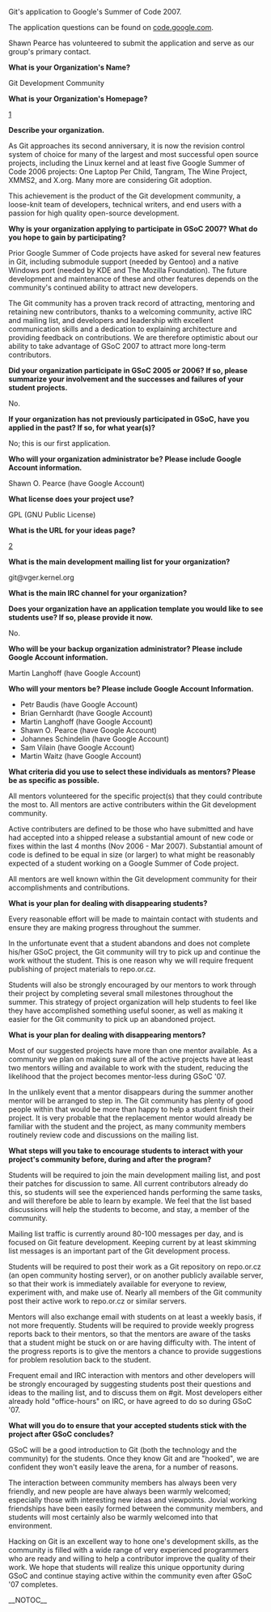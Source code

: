 Git's application to Google's Summer of Code 2007.

The application questions can be found on
[http://code.google.com/support/bin/answer.py?answer=60303&topic=10727 code.google.com].

Shawn Pearce has volunteered to submit the application and serve
as our group's primary contact.

<b> What is your Organization's Name? </b>

Git Development Community

<b> What is your Organization's Homepage? </b>

[http://git.or.cz/]

<b> Describe your organization. </b>

As Git approaches its second anniversary, it is now the revision control system of choice for many of the largest and most successful open source projects, including the Linux kernel and at least five Google Summer of Code 2006 projects: One Laptop Per Child, Tangram, The Wine Project, XMMS2, and X.org.  Many more are considering Git adoption.

This achievement is the product of the Git development community, a loose-knit team of developers, technical writers, and end users with a passion for high quality open-source development.

''' Why is your organization applying to participate in GSoC 2007? What
do you hope to gain by participating? '''

Prior Google Summer of Code projects have asked for several new features in Git, including submodule support (needed by Gentoo) and a native Windows port (needed by KDE and The Mozilla Foundation).  The future development and maintenance of these and other features depends on the community's continued ability to attract new developers.

The Git community has a proven track record of attracting, mentoring and retaining new contributors, thanks to a welcoming community, active IRC and mailing list, and developers and leadership with excellent communication skills and a dedication to explaining architecture and providing feedback on contributions.  We are therefore optimistic about our ability to take advantage of GSoC 2007 to attract more long-term contributors.

''' Did your organization participate in GSoC 2005 or 2006? If so,
please summarize your involvement and the successes and failures
of your student projects. '''

No.

''' If your organization has not previously participated in GSoC,
have you applied in the past? If so, for what year(s)? '''

No; this is our first application.

''' Who will your organization administrator be? Please include Google
Account information. '''

Shawn O. Pearce (have Google Account)

<b> What license does your project use? </b>

GPL (GNU Public License)

<b> What is the URL for your ideas page? </b>

[http://git.or.cz/gitwiki/SoC2007Ideas]

<b> What is the main development mailing list for your organization? </b>

git@vger.kernel.org

<b> What is the main IRC channel for your organization? </b>

<!-- #git on irc.freenode.org.
 -->

''' Does your organization have an application template you would like
to see students use? If so, please provide it now. '''

No.

''' Who will be your backup organization administrator? Please include
Google Account information. '''

Martin Langhoff (have Google Account)

''' Who will your mentors be? Please include Google Account
Information. '''

* Petr Baudis (have Google Account)
* Brian Gernhardt (have Google Account)
* Martin Langhoff (have Google Account)
* Shawn O. Pearce (have Google Account)
* Johannes Schindelin (have Google Account)
* Sam Vilain (have Google Account)
* Martin Waitz (have Google Account)

''' What criteria did you use to select these individuals as
mentors? Please be as specific as possible. '''

All mentors volunteered for the specific project(s) that they could contribute the most to.  All mentors are active contributers within the Git development community.

Active contributers are defined to be those who have submitted and have had accepted into a shipped release a substantial amount of new code or fixes within the last 4 months (Nov 2006 - Mar 2007).  Substantial amount of code is defined to be equal in size (or larger) to what might be reasonably expected of a student working on a Google Summer of Code project.

All mentors are well known within the Git development community for their accomplishments and contributions.

<b> What is your plan for dealing with disappearing students? </b>

Every reasonable effort will be made to maintain contact with students and ensure they are making progress throughout the summer.

In the unfortunate event that a student abandons and does not complete his/her GSoC project, the Git community will try to pick up and continue the work without the student.  This is one reason why we will require frequent publishing of project materials to repo.or.cz.

Students will also be strongly encouraged by our mentors to work through their project by completing several small milestones throughout the summer.  This strategy of project organization will help students to feel like they have accomplished something useful sooner,  as well as making it easier for the Git community to pick up an abandoned project.

<b> What is your plan for dealing with disappearing mentors? </b>

Most of our suggested projects have more than one mentor available.  As a community we plan on making sure all of the active projects have at least two mentors willing and available to work with the student, reducing the likelihood that the project becomes mentor-less during GSoC '07.

In the unlikely event that a mentor disappears during the summer another mentor will be arranged to step in.  The Git community has plenty of good people within that would be more than happy to help a student finish their project.  It is very probable that the replacement mentor would already be familiar with the student and the project, as many community members routinely review code and discussions on the mailing list.

''' What steps will you take to encourage students to interact with
your project's community before, during and after the program? '''

Students will be required to join the main development mailing list, and post their patches for discussion to same.  All current contributors already do this, so students will see the experienced hands performing the same tasks, and will therefore be able to learn by example.  We feel that the list based discussions will help the students to become, and stay, a member of the community.

Mailing list traffic is currently around 80-100 messages per day, and is focused on Git feature development.  Keeping current by at least skimming list messages is an important part of the Git development process.

Students will be required to post their work as a Git repository on repo.or.cz (an open community hosting server), or on another publicly available server, so that their work is immediately available for everyone to review, experiment with, and make use of.  Nearly all members of the Git community post their active work to repo.or.cz or similar servers.

Mentors will also exchange email with students on at least a weekly basis, if not more frequently.  Students will be required to provide weekly progress reports back to their mentors, so that the mentors are aware of the tasks that a student might be stuck on or are having difficulty with.  The intent of the progress reports is to give the mentors a chance to provide suggestions for problem resolution back to the student.

Frequent email and IRC interaction with mentors and other developers will be strongly encouraged by suggesting students post their questions and ideas to the mailing list, and to discuss them on #git.  Most developers either already hold "office-hours" on IRC, or have agreed to do so during GSoC '07.

''' What will you do to ensure that your accepted students stick with
the project after GSoC concludes? '''

GSoC will be a good introduction to Git (both the technology and the community) for the students.  Once they know Git and are "hooked", we are confident they won't easily leave the arena, for a number of reasons.

The interaction between community members has always been very friendly, and new people are have always been warmly welcomed; especially those with interesting new ideas and viewpoints.  Jovial working friendships have been easily formed between the community members, and students will most certainly also be warmly welcomed into that environment.

Hacking on Git is an excellent way to hone one's development skills, as the community is filled with a wide range of very experienced programmers who are ready and willing to help a contributor improve the quality of their work.  We hope that students will realize this unique opportunity during GSoC and continue staying active within the community even after GSoC '07 completes.

__NOTOC__